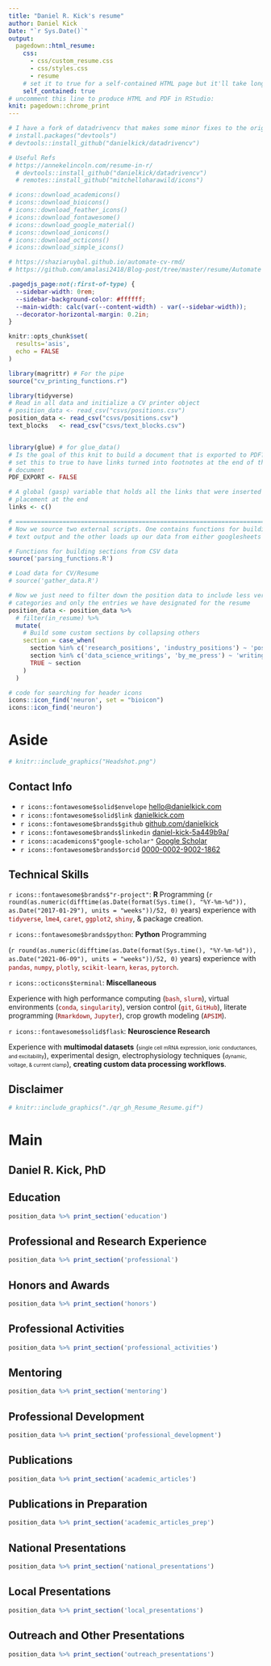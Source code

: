 ```yaml
---
title: "Daniel R. Kick's resume"
author: Daniel Kick
Date: "`r Sys.Date()`"
output:
  pagedown::html_resume:
    css: 
      - css/custom_resume.css
      - css/styles.css
      - resume
    # set it to true for a self-contained HTML page but it'll take longer to render
    self_contained: true
# uncomment this line to produce HTML and PDF in RStudio:
knit: pagedown::chrome_print
---
```




```r
# I have a fork of datadrivencv that makes some minor fixes to the original. See also annekelincoln's post below for issues with the icon library if encountered.
# install.packages("devtools")
# devtools::install_github("danielkick/datadrivencv")

# Useful Refs
# https://annekelincoln.com/resume-in-r/
  # devtools::install_github("danielkick/datadrivencv")
  # remotes::install_github("mitchelloharawild/icons")

# icons::download_academicons()
# icons::download_bioicons()
# icons::download_feather_icons()
# icons::download_fontawesome()
# icons::download_google_material()
# icons::download_ionicons()
# icons::download_octicons()
# icons::download_simple_icons()

# https://shaziaruybal.github.io/automate-cv-rmd/
# https://github.com/amalasi2418/Blog-post/tree/master/resume/Automate
```


```css
.pagedjs_page:not(:first-of-type) {
  --sidebar-width: 0rem;
  --sidebar-background-color: #ffffff;
  --main-width: calc(var(--content-width) - var(--sidebar-width));
  --decorator-horizontal-margin: 0.2in;
}
```

```r
knitr::opts_chunk$set(
  results='asis', 
  echo = FALSE
)

library(magrittr) # For the pipe
source("cv_printing_functions.r")

library(tidyverse)
# Read in all data and initialize a CV printer object
# position_data <- read_csv("csvs/positions.csv")
position_data <- read_csv("csvs/positions.csv")
text_blocks   <- read_csv("csvs/text_blocks.csv")


library(glue) # for glue_data()
# Is the goal of this knit to build a document that is exported to PDF? If so
# set this to true to have links turned into footnotes at the end of the
# document
PDF_EXPORT <- FALSE

# A global (gasp) variable that holds all the links that were inserted for
# placement at the end
links <- c()

# ======================================================================
# Now we source two external scripts. One contains functions for building the
# text output and the other loads up our data from either googlesheets or csvs

# Functions for building sections from CSV data
source('parsing_functions.R')

# Load data for CV/Resume
# source('gather_data.R')

# Now we just need to filter down the position data to include less verbose
# categories and only the entries we have designated for the resume
position_data <- position_data %>% 
  # filter(in_resume) %>% 
  mutate(
    # Build some custom sections by collapsing others
    section = case_when(
      section %in% c('research_positions', 'industry_positions') ~ 'positions', 
      section %in% c('data_science_writings', 'by_me_press') ~ 'writings',
      TRUE ~ section
    )
  ) 
```
 
```r
# code for searching for header icons 
icons::icon_find('neuron', set = "bioicon")
icons::icon_find('neuron')
```


Aside
================================================================================

```r
# knitr::include_graphics("Headshot.png")
```


Contact Info {#contact}
--------------------------------------------------------------------------------

- `r icons::fontawesome$solid$envelope` [hello@danielkick.com](hello@danielkick.com)
- `r icons::fontawesome$solid$link` [danielkick.com](https://www.danielkick.com)
- `r icons::fontawesome$brands$github` [github.com/danielkick](https://github.com/danielkick)
- `r icons::fontawesome$brands$linkedin` [daniel-kick-5a449b9a/](https://www.linkedin.com/in/daniel-kick-5a449b9a/)
- `r icons::academicons$"google-scholar"` [Google Scholar](https://scholar.google.com/citations?user=5Sz0E-0AAAAJ&hl=en&oi=ao)
- `r icons::fontawesome$brands$orcid` [0000-0002-9002-1862](https://orcid.org/0000-0002-9002-1862)



## Technical Skills

 `r icons::fontawesome$brands$"r-project"`: **R **Programming  (`r round(as.numeric(difftime(as.Date(format(Sys.time(), "%Y-%m-%d")), as.Date("2017-01-29"), units = "weeks"))/52, 0)` years) experience with <span style="color: DarkRed;">`tidyverse`, `lme4`, `caret`, `ggplot2`, `shiny`</span>, & package creation. 
 
 
 `r icons::fontawesome$brands$python`: **Python **Programming 
 
 (`r round(as.numeric(difftime(as.Date(format(Sys.time(), "%Y-%m-%d")), as.Date("2021-06-09"), units = "weeks"))/52, 0)` years) experience with <span style="color:DarkRed;">`pandas`, `numpy`, `plotly`, `scikit-learn`, `keras`, `pytorch`</span>.
 

 `r icons::octicons$terminal`: **Miscellaneous **
 
 Experience with high performance computing (<span style="color:DarkRed;">`bash`, `slurm`</span>), virtual environments (<span style="color:DarkRed;">`conda`, `singularity`</span>), version control (<span style="color:DarkRed;">`git`, `GitHub`</span>), literate programming (<span style="color:DarkRed;">`Rmarkdown`, `Jupyter`</span>), crop growth modeling (<span style="color:DarkRed;">`APSIM`</span>).


 `r icons::fontawesome$solid$flask`: **Neuroscience Research **
 
 Experience with **multimodal datasets** (<font size=-2>single cell mRNA expression, ionic conductances, and excitability</font>), experimental design, electrophysiology techniques (<font size=-2>dynamic, voltage, & current clamp</font>), **creating custom data processing workflows**.
 
 
Disclaimer {#disclaimer}
--------------------------------------------------------------------------------
<!-- For a pdf with -->

<!-- links scan here. -->

```r
# knitr::include_graphics("./qr_gh_Resume_Resume.gif")
```



Main
================================================================================

Daniel R. Kick, PhD {#title}
--------------------------------------------------------------------------------

Education {data-icon=graduation-cap}
--------------------------------------------------------------------------------
```r
position_data %>% print_section('education')
```


Professional and Research Experience {data-icon=laptop}
--------------------------------------------------------------------------------
```r
position_data %>% print_section('professional')
```


<!-- ```{r} -->
<!-- position_data %>% print_section('research') -->
<!-- ``` -->
<!-- Selected Teaching Experiences {data-icon=chalkboard-teacher} -->
<!-- -------------------------------------------------------------------------------- -->
<!-- ```{r} -->
<!-- position_data %>% print_section('teaching_positions') -->
<!-- ``` -->

Honors and Awards  {data-icon=award}
--------------------------------------------------------------------------------
```r
position_data %>% print_section('honors')
```


Professional Activities {data-icon=suitcase}
--------------------------------------------------------------------------------
```r
position_data %>% print_section('professional_activities')
```

Mentoring {data-icon=users}
--------------------------------------------------------------------------------
```r
position_data %>% print_section('mentoring')
```

Professional Development {data-icon=suitcase}
--------------------------------------------------------------------------------
```r
position_data %>% print_section('professional_development')
```

Publications {data-icon=flask}
--------------------------------------------------------------------------------
```r
position_data %>% print_section('academic_articles')
```

Publications in Preparation {data-icon=flask}
--------------------------------------------------------------------------------
```r
position_data %>% print_section('academic_articles_prep')
```

National Presentations {data-icon=users}
--------------------------------------------------------------------------------
```r
position_data %>% print_section('national_presentations')
```

Local Presentations {data-icon=users}
--------------------------------------------------------------------------------
```r
position_data %>% print_section('local_presentations')
```

Outreach and Other Presentations {data-icon=users}
--------------------------------------------------------------------------------
```r
position_data %>% print_section('outreach_presentations')
```



















 <!-- These breaks just force a new page so section doesn't get cut off --> 
<!-- <br> -->
<!-- <br> -->
<!-- <br> -->


